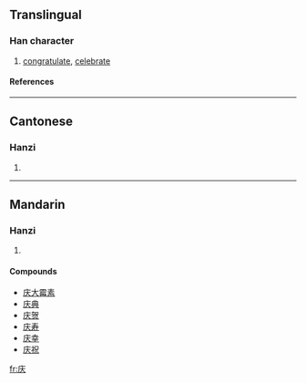 {{see|慶}}

==Translingual==
===Han character===
{{Han char|rn=53|rad=广|as=03|sn=6|four=|canj=戈大 (IK), XX戈大 (XXIK)}}
# [[congratulate]], [[celebrate]]
====References====
{{Han ref|kx=0343.201|hdz=20873.070|uh=5E86|ud=24198}}
----
==Cantonese==
===Hanzi===
{{yue-hanzi|jyut=|y=hing3}}
# {{defn|Cantonese}}
----
==Mandarin==
===Hanzi===
{{cmn-hanzi|tra=慶|pin=[[qìng]] (qing4)|wg=ch'ing<sup>4</sup>}}
# {{defn|Mandarin}}

====Compounds====
*[[庆大霉素]]
*[[庆典]]
*[[庆贺]]
*[[庆寿]]
*[[庆幸]]
*[[庆祝]]

[[fr:庆]]